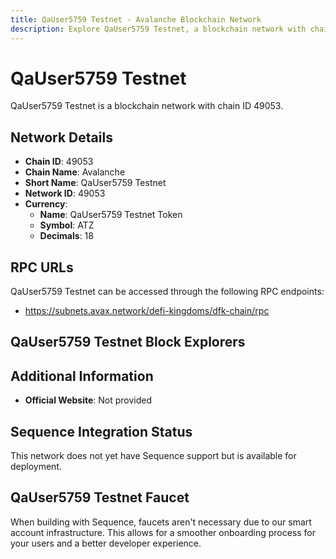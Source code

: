 ```yaml
--- 
title: QaUser5759 Testnet - Avalanche Blockchain Network
description: Explore QaUser5759 Testnet, a blockchain network with chain ID 49053. Learn about its native currency, QaUser5759 Testnet Token, and how to interact with the network.
---
```


# QaUser5759 Testnet

QaUser5759 Testnet is a blockchain network with chain ID 49053.

## Network Details

- **Chain ID**: 49053
- **Chain Name**: Avalanche
- **Short Name**: QaUser5759 Testnet
- **Network ID**: 49053
- **Currency**: 
  - **Name**: QaUser5759 Testnet Token
  - **Symbol**: ATZ
  - **Decimals**: 18

## RPC URLs

QaUser5759 Testnet can be accessed through the following RPC endpoints:

- https://subnets.avax.network/defi-kingdoms/dfk-chain/rpc

## QaUser5759 Testnet Block Explorers



## Additional Information

- **Official Website**: Not provided

## Sequence Integration Status

This network does not yet have Sequence support but is available for deployment.

## QaUser5759 Testnet Faucet

When building with Sequence, faucets aren't necessary due to our smart account infrastructure. This allows for a smoother onboarding process for your users and a better developer experience.
